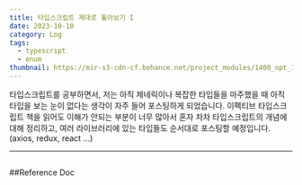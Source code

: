 ```yaml
---
title: 타입스크립트 제대로 톺아보기 I
date: 2023-10-10
category: Log
tags:
  - typescript
  - enum
thumbnail: https://mir-s3-cdn-cf.behance.net/project_modules/1400_opt_1/05f4db179891059.65018019ebc4a.jpg
---
```


타입스크립트를 공부하면서, 저는 아직 제네릭이나 복잡한 타입들을 마주했을 때 아직 타입을 보는 눈이 없다는 생각이 자주 들어 포스팅하게 되었습니다. 이펙티브 타입스크립트 책을 읽어도 이해가 안되는 부분이 너무 많아서 혼자 차차 타입스크립트의 개념에 대해 정리하고, 여러 라이브러리에 있는 타입들도 순서대로 포스팅할 예정입니다. (axios, redux, react ...)

---

## 

##Reference Doc
[]()